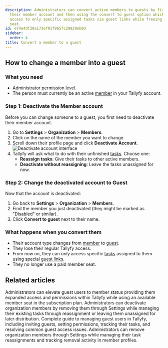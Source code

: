 ```yaml
---
description: Administrators can convert active members to guests by first deactivating
  their member account and then using the convert to guest option which changes their
  access to only specific assigned tasks via guest links while freeing up a paid member
  seat.
id: e74e4df28a173ef91f965fc29829eb0d
sidebar:
  order: 4
title: Convert a member to a guest
---
```



## How to change a member into a guest

### What you need
- Administrator permission level.
- The person must currently be an active [member](/products/pro/documenting/members/) in your Tallyfy account.

### Step 1: Deactivate the Member account

Before you can change someone to a guest, you first need to deactivate their member account.
<Steps>
1. Go to **Settings** > **Organization** > **Members**.
2. Click on the name of the member you want to change.
3. Scroll down their profile page and click **Deactivate Account**.
   ![Deactivate account interface](https://screenshots.tallyfy.com/tallyfy%2Fpro%2Fdesktop-light-remove-member1.png)
4. Tallyfy will ask what to do with their unfinished [tasks](/products/pro/tracking-and-tasks/tasks/). Choose one:
   - **Reassign tasks**: Give their tasks to other active members.
   - **Deactivate without reassigning**: Leave the tasks unassigned for now.
</Steps>

### Step 2: Change the deactivated account to Guest

Now that the account is deactivated:
<Steps>
1. Go back to **Settings** > **Organization** > **Members**.
2. Find the member you just deactivated (they might be marked as "Disabled" or similar).
3. Click **Convert to guest** next to their name.
</Steps>

### What happens when you convert them
- Their account type changes from [member](/products/pro/documenting/members/) to [guest](/products/pro/documenting/guests/).
- They lose their regular Tallyfy access.
- From now on, they can *only* access specific [tasks](/products/pro/tracking-and-tasks/tasks/) assigned to them using special [guest links](/products/pro/documenting/guests/how-to-find-a-guest-task-link-in-tallyfy/).
- They no longer use a paid member seat.


## Related articles
<CardGrid>
<LinkTitleCard header="<b>Guests > Convert a guest into a member</b>" href="/products/pro/documenting/guests/convert_guest_into_member/" > Administrators can elevate guest users to member status providing them expanded access and permissions within Tallyfy while using an available member seat in the subscription plan. </LinkTitleCard>
<LinkTitleCard header="<b>Members > How to remove a member</b>" href="/products/pro/documenting/members/how-can-i-remove-a-member-from-my-tallyfy-organization/" > Administrators can deactivate organization members by removing them through Settings while managing their existing tasks through reassignment or leaving them unassigned for later distribution. </LinkTitleCard>
<LinkTitleCard header="<b>Guests > Complete guide to guest user management</b>" href="/products/pro/documenting/guests/guest-user-guide/" > Complete guide to managing guest users in Tallyfy, including inviting guests, setting permissions, tracking their tasks, and resolving common guest access issues. </LinkTitleCard>
<LinkTitleCard header="<b>Org Settings > Remove a member</b>" href="/products/pro/settings/org-settings/how-can-i-remove-a-member-from-my-tallyfy-organization/" > Administrators can remove organization members through Settings while managing their task reassignments and tracking removal activity in member profiles. </LinkTitleCard>
</CardGrid>